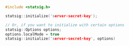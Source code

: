 ```cpp
#include <statsig.h>

statsig::initialize('server-secret-key');

// Or, if you want to initialize with certain options
statsig::Options options;
options.localMode = true
statsig::initialize('server-secret-key', options)
```
